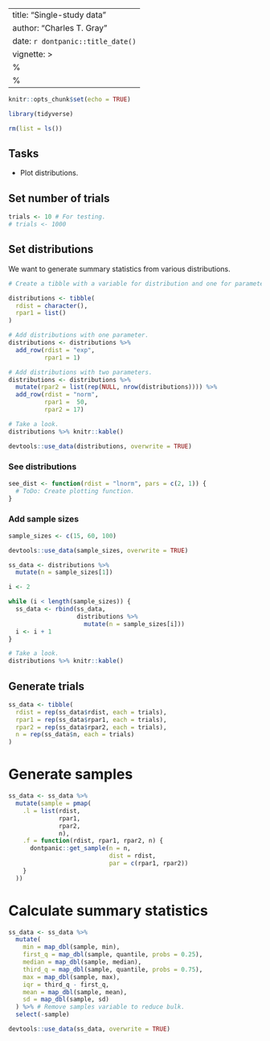 <!-- 
%\VignetteEngine{knitr}
%\VignetteIndexEntry{Single study data} 
-->
---
title: "Single-study data"
author: "Charles T. Gray"
date: `r dontpanic::title_date()`
vignette: >
  %\VignetteIndexEntry{Single study data generations}
  %\VignetteEngine{knitr::rmarkdown}
---

```r
knitr::opts_chunk$set(echo = TRUE)

library(tidyverse)

rm(list = ls())

```

## Tasks

- Plot distributions.

## Set number of trials

```r
trials <- 10 # For testing.
# trials <- 1000 

```

## Set distributions

We want to generate summary statistics from various distributions.

```r
# Create a tibble with a variable for distribution and one for parameters. Since parameters have varying lengths and names, it will be a list object.

distributions <- tibble(
  rdist = character(),
  rpar1 = list()
) 

# Add distributions with one parameter.
distributions <- distributions %>% 
  add_row(rdist = "exp",
          rpar1 = 1)

# Add distributions with two parameters.
distributions <- distributions %>% 
  mutate(rpar2 = list(rep(NULL, nrow(distributions)))) %>% 
  add_row(rdist = "norm",
          rpar1 =  50,
          rpar2 = 17)

# Take a look.
distributions %>% knitr::kable()
```

```r
devtools::use_data(distributions, overwrite = TRUE)

```

### See distributions

```r
see_dist <- function(rdist = "lnorm", pars = c(2, 1)) {
  # ToDo: Create plotting function.
}

```


### Add sample sizes

```r
sample_sizes <- c(15, 60, 100)

devtools::use_data(sample_sizes, overwrite = TRUE)

ss_data <- distributions %>% 
  mutate(n = sample_sizes[1])

i <- 2

while (i < length(sample_sizes)) {
  ss_data <- rbind(ss_data,
                   distributions %>% 
                     mutate(n = sample_sizes[i]))
  i <- i + 1
}

# Take a look.
distributions %>% knitr::kable()

```

##  Generate trials

```r
ss_data <- tibble(
  rdist = rep(ss_data$rdist, each = trials),
  rpar1 = rep(ss_data$rpar1, each = trials),
  rpar2 = rep(ss_data$rpar2, each = trials),
  n = rep(ss_data$n, each = trials)
)

```

# Generate samples

```r
ss_data <- ss_data %>%
  mutate(sample = pmap(
    .l = list(rdist,
              rpar1,
              rpar2,
              n),
    .f = function(rdist, rpar1, rpar2, n) {
      dontpanic::get_sample(n = n,
                            dist = rdist,
                            par = c(rpar1, rpar2))
    }
  ))

```

# Calculate summary statistics

```r
ss_data <- ss_data %>% 
  mutate(
    min = map_dbl(sample, min),
    first_q = map_dbl(sample, quantile, probs = 0.25),
    median = map_dbl(sample, median),
    third_q = map_dbl(sample, quantile, probs = 0.75),
    max = map_dbl(sample, max),
    iqr = third_q - first_q,
    mean = map_dbl(sample, mean),
    sd = map_dbl(sample, sd)
  ) %>% # Remove samples variable to reduce bulk. 
  select(-sample)

```

```r
devtools::use_data(ss_data, overwrite = TRUE)
```

